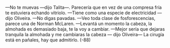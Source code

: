 —No te muevas —dijo Talita—. Parecería que en vez de una compresa fría te
estuviera echando vitriolo.
—Tiene como una especie de electricidad —dijo Oliveira.
—No digas pavadas.
—Veo toda clase de fosforescencias, parece una de Norman McLaren.
—Levantá un momento la cabeza, la almohada es demasiado baja, te la voy a
cambiar.
—Mejor sería que dejaras tranquila la almohada y me cambiaras la cabeza —
dijo Oliveira— La cirugía está en pañales, hay que admitirlo.
(-88)
